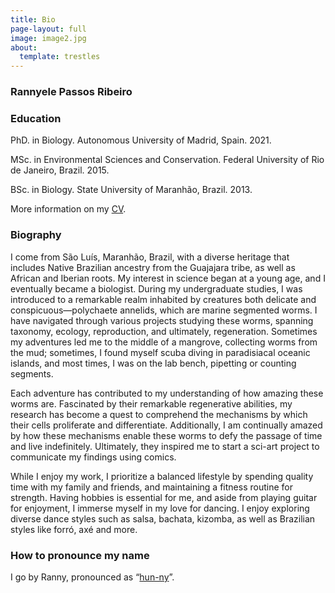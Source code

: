 ```yaml
---
title: Bio
page-layout: full
image: image2.jpg
about:
  template: trestles
---
```


### Rannyele Passos Ribeiro

### Education

PhD. in Biology. Autonomous University of Madrid, Spain. 2021.

MSc. in Environmental Sciences and Conservation. Federal University of Rio de Janeiro, Brazil. 2015.

BSc. in Biology. State University of Maranhão, Brazil. 2013.

More information on my [CV](https://github.com/rannypribeiro/rannypribeiro.github.io/blob/main/CV_RPR_09-2025.pdf).

### Biography

I come from São Luís, Maranhão, Brazil, with a diverse heritage that includes Native Brazilian ancestry from the Guajajara tribe, as well as African and Iberian roots. My interest in science began at a young age, and I eventually became a biologist. During my undergraduate studies, I was introduced to a remarkable realm inhabited by creatures both delicate and conspicuous—polychaete annelids, which are marine segmented worms. I have navigated through various projects studying these worms, spanning taxonomy, ecology, reproduction, and ultimately, regeneration. Sometimes my adventures led me to the middle of a mangrove, collecting worms from the mud; sometimes, I found myself scuba diving in paradisiacal oceanic islands, and most times, I was on the lab bench, pipetting or counting segments.

Each adventure has contributed to my understanding of how amazing these worms are. Fascinated by their remarkable regenerative abilities, my research has become a quest to comprehend the mechanisms by which their cells proliferate and differentiate. Additionally, I am continually amazed by how these mechanisms enable these worms to defy the passage of time and live indefinitely. Ultimately, they inspired me to start a sci-art project to communicate my findings using comics.

While I enjoy my work, I prioritize a balanced lifestyle by spending quality time with my family and friends, and maintaining a fitness routine for strength. Having hobbies is essential for me, and aside from playing guitar for enjoyment, I immerse myself in my love for dancing. I enjoy exploring diverse dance styles such as salsa, bachata, kizomba, as well as Brazilian styles like forró, axé and more.

### How to pronounce my name

I go by Ranny, pronounced as "[hun-ny](https://dictionary.cambridge.org/us/pronunciation/english/hunny)".

